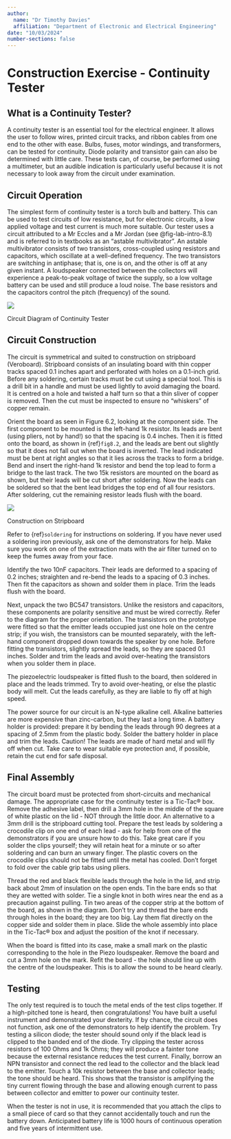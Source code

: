 ```yaml
---
author: 
  name: "Dr Timothy Davies"
  affiliation: "Department of Electronic and Electrical Engineering"
date: "10/03/2024"
number-sections: false
---
```


# Construction Exercise - Continuity Tester {#sec-construction}

## What is a Continuity Tester?
A continuity tester is an essential tool for the electrical engineer. It allows the user to follow wires, printed circuit tracks, and ribbon cables from one end to the other with ease. Bulbs, fuses, motor windings, and transformers, can be tested for continuity. Diode polarity and transistor gain can also be determined with little care. These tests can, of course, be performed using a multimeter, but an audible indication is particularly useful because it is not necessary to look away from the circuit under examination.

## Circuit Operation
The simplest form of continuity tester is a torch bulb and battery. This can be used to test circuits of low resistance, but for electronic circuits, a low applied voltage and test current is much more suitable. Our tester uses a circuit attributed to a Mr Eccles and a Mr Jordan (see @fig-lab-intro-8.1) and is referred to in textbooks as an "astable multivibrator". An astable multivibrator consists of two transistors, cross-coupled using resistors and capacitors, which oscillate at a well-defined frequency. The two transistors are switching in antiphase; that is, one is on, and the other is off at any given instant. A loudspeaker connected between the collectors will experience a peak-to-peak voltage of twice the supply, so a low voltage battery can be used and still produce a loud noise. The base resistors and the capacitors control the pitch (frequency) of the sound.

::: {#fig-lab-intro-8.1}
![](pictures/fig61.png){fig-alt="Circuit Diagram of Continuity Tester."}

Circuit Diagram of Continuity Tester
:::

## Circuit Construction
The circuit is symmetrical and suited to construction on stripboard (Veroboard). Stripboard consists of an insulating board with thin copper tracks spaced 0.1 inches apart and perforated with holes on a 0.1-inch grid. Before any soldering, certain tracks must be cut using a special tool. This is a drill bit in a handle and must be used lightly to avoid damaging the board. It is centred on a hole and twisted a half turn so that a thin sliver of copper is removed. Then the cut must be inspected to ensure no "whiskers" of copper remain.

Orient the board as seen in Figure 6.2, looking at the component side. The first component to be mounted is the left-hand 1k resistor. Its leads are bent (using pliers, not by hand!) so that the spacing is 0.4 inches. Then it is fitted onto the board, as shown in {ref}`fig8.2`, and the leads are bent out slightly so that it does not fall out when the board is inverted. The lead indicated must be bent at right angles so that it lies across the tracks to form a bridge. Bend and insert the right-hand 1k resistor and bend the top lead to form a bridge to the last track. The two 15k resistors are mounted on the board as shown, but their leads will be cut short after soldering. Now the leads can be soldered so that the bent lead bridges the top end of all four resistors. After soldering, cut the remaining resistor leads flush with the board.



::: {#fig-lab-intro-8.2}
![](pictures/assembly.png){fig-alt="Construction of the continuity tester on stripboard."}

Construction on Stripboard
:::

Refer to {ref}`soldering` for instructions on soldering. If you have never used a soldering iron previously, ask one of the demonstrators for help. Make sure you work on one of the extraction mats with the air filter turned on to keep the fumes away from your face.

Identify the two 10nF capacitors. Their leads are deformed to a spacing of 0.2 inches; straighten and re-bend the leads to a spacing of 0.3 inches. Then fit the capacitors as shown and solder them in place. Trim the leads flush with the board.

Next, unpack the two BC547 transistors. Unlike the resistors and capacitors, these components are polarity sensitive and must be wired correctly. Refer to the diagram for the proper orientation. The transistors on the prototype were fitted so that the emitter leads occupied just one hole on the centre strip; if you wish, the transistors can be mounted separately, with the left-hand component dropped down towards the speaker by one hole. Before fitting the transistors, slightly spread the leads, so they are spaced 0.1 inches. Solder and trim the leads and avoid over-heating the transistors when you solder them in place.

The piezoelectric loudspeaker is fitted flush to the board, then soldered in place and the leads trimmed. Try to avoid over-heating, or else the plastic body will melt. Cut the leads carefully, as they are liable to fly off at high speed.

The power source for our circuit is an N-type alkaline cell. Alkaline batteries are more expensive than zinc-carbon, but they last a long time. A battery holder is provided: prepare it by bending the leads through 90 degrees at a spacing of 2.5mm from the plastic body. Solder the battery holder in place and trim the leads. Caution! The leads are made of hard metal and will fly off when cut. Take care to wear suitable eye protection and, if possible, retain the cut end for safe disposal.

## Final Assembly
The circuit board must be protected from short-circuits and mechanical damage. The appropriate case for the continuity tester is a Tic-Tac® box. Remove the adhesive label, then drill a 3mm hole in the middle of the square of white plastic on the lid - NOT through the little door. An alternative to a 3mm drill is the stripboard cutting tool. Prepare the test leads by soldering a crocodile clip on one end of each lead - ask for help from one of the demonstrators if you are unsure how to do this. Take great care if you solder the clips yourself; they will retain heat for a minute or so after soldering and can burn an unwary finger. The plastic covers on the crocodile clips should not be fitted until the metal has cooled. Don't forget to fold over the cable grip tabs using pliers.

Thread the red and black flexible leads through the hole in the lid, and strip back about 2mm of insulation on the open ends. Tin the bare ends so that they are wetted with solder. Tie a single knot in both wires near the end as a precaution against pulling. Tin two areas of the copper strip at the bottom of the board, as shown in the diagram. Don't try and thread the bare ends through holes in the board; they are too big. Lay them flat directly on the copper side and solder them in place. Slide the whole assembly into place in the Tic-Tac® box and adjust the position of the knot if necessary.

When the board is fitted into its case, make a small mark on the plastic corresponding to the hole in the Piezo loudspeaker. Remove the board and cut a 3mm hole on the mark. Refit the board - the hole should line up with the centre of the loudspeaker. This is to allow the sound to be heard clearly.

## Testing
The only test required is to touch the metal ends of the test clips together. If a high-pitched tone is heard, then congratulations! You have built a useful instrument and demonstrated your dexterity. If by chance, the circuit does not function, ask one of the demonstrators to help identify the problem. Try testing a silicon diode; the tester should sound only if the black lead is clipped to the banded end of the diode. Try clipping the tester across resistors of 100 Ohms and 1k Ohms; they will produce a fainter tone because the external resistance reduces the test current. Finally, borrow an NPN transistor and connect the red lead to the collector and the black lead to the emitter. Touch a 10k resistor between the base and collector leads; the tone should be heard. This shows that the transistor is amplifying the tiny current flowing through the base and allowing enough current to pass between collector and emitter to power our continuity tester.

When the tester is not in use, it is recommended that you attach the clips to a small piece of card so that they cannot accidentally touch and run the battery down. Anticipated battery life is 1000 hours of continuous operation and five years of intermittent use.

